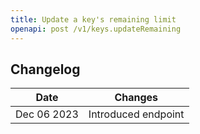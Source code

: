 ```yaml
---
title: Update a key's remaining limit
openapi: post /v1/keys.updateRemaining
---
```


## Changelog

| Date        | Changes             |
|-------------|---------------------|
| Dec 06 2023 | Introduced endpoint |
